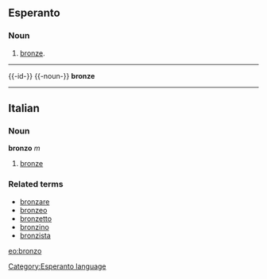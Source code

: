 ==Esperanto==
===Noun===
# [[bronze]].
{{Universala Vortaro}}
----

{{-id-}}
{{-noun-}}
'''bronze'''

----
==Italian==
===Noun===
'''bronzo''' ''m''

# [[bronze]]

===Related terms===
*[[bronzare]]
*[[bronzeo]]
*[[bronzetto]]
*[[bronzino]]
*[[bronzista]]

[[eo:bronzo]]
[[Category:Esperanto language]]